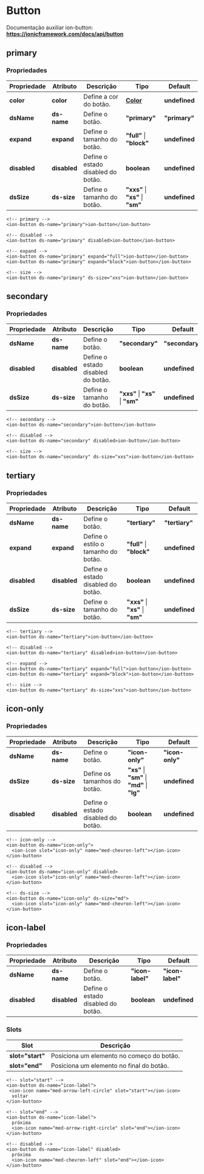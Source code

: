 
<Meta title="Components/Core/Button/Usage" />

# Button

Documentação auxiliar ion-button: **https://ionicframework.com/docs/api/button**

## primary

### Propriedades

| Propriedade  | Atributo     | Descrição                          | Tipo                              | Default       |
| ------------ | ------------ | ---------------------------------- | --------------------------------- | ------------- |
| **color**    | **color**    | Define a cor do botão.             | **[Color](http://desenv.ordomederi.com/templarios/?path=/story/enums-enums--page#medcolors)**  | **undefined** |
| **dsName**   | **ds-name**  | Define o botão.                    | **"primary"**                     | **"primary"** |
| **expand**   | **expand**   | Define o tamanho do botão.         | **"full"** \| **"block"**         | **undefined** |
| **disabled** | **disabled** | Define o estado disabled do botão. | **boolean**                       | **undefined** |
| **dsSize**   | **ds-size**  | Define o tamanho do botão.         | **"xxs"** \| **"xs"** \| **"sm"** | **undefined** |

```
<!-- primary -->
<ion-button ds-name="primary">ion-button</ion-button>

<!-- disabled -->
<ion-button ds-name="primary" disabled>ion-button</ion-button>

<!-- expand -->
<ion-button ds-name="primary" expand="full">ion-button</ion-button>
<ion-button ds-name="primary" expand="block">ion-button</ion-button>

<!-- size -->
<ion-button ds-name="primary" ds-size="xxs">ion-button</ion-button>
```

## secondary

### Propriedades

| Propriedade  | Atributo     | Descrição                          | Tipo                              | Default         |
| ------------ | ------------ | ---------------------------------- | --------------------------------- | --------------- |
| **dsName**   | **ds-name**  | Define o botão.                    | **"secondary"**                   | **"secondary"** |
| **disabled** | **disabled** | Define o estado disabled do botão. | **boolean**                       | **undefined**   |
| **dsSize**   | **ds-size**  | Define o tamanho do botão.         | **"xxs"** \| **"xs"** \| **"sm"** | **undefined**   |

```
<!-- secondary -->
<ion-button ds-name="secondary">ion-button</ion-button>

<!-- disabled -->
<ion-button ds-name="secondary" disabled>ion-button</ion-button>

<!-- size -->
<ion-button ds-name="secondary" ds-size="xxs">ion-button</ion-button>
```

## tertiary

### Propriedades

| Propriedade  | Atributo     | Descrição                           | Tipo                              | Default        |
| ------------ | ------------ | ----------------------------------- | --------------------------------- | -------------- |
| **dsName**   | **ds-name**  | Define o botão.                     | **"tertiary"**                    | **"tertiary"** |
| **expand**   | **expand**   | Define o estilo o tamanho do botão. | **"full"** \| **"block"**         | **undefined**  |
| **disabled** | **disabled** | Define o estado disabled do botão.  | **boolean**                       | **undefined**  |
| **dsSize**   | **ds-size**  | Define o tamanho do botão.          | **"xxs"** \| **"xs"** \| **"sm"** | **undefined**  |

```
<!-- tertiary -->
<ion-button ds-name="tertiary">ion-button</ion-button>

<!-- disabled -->
<ion-button ds-name="tertiary" disabled>ion-button</ion-button>

<!-- expand -->
<ion-button ds-name="tertiary" expand="full">ion-button</ion-button>
<ion-button ds-name="tertiary" expand="block">ion-button</ion-button>

<!-- size -->
<ion-button ds-name="tertiary" ds-size="xxs">ion-button</ion-button>
```

## icon-only

### Propriedades

| Propriedade  | Atributo     | Descrição                          | Tipo                                         | Default         |
| ------------ | ------------ | ---------------------------------- | -------------------------------------------- | --------------- |
| **dsName**   | **ds-name**  | Define o botão.                    | **"icon-only"**                              | **"icon-only"** |
| **dsSize**   | **ds-size**  | Define os tamanhos do botão.       | **"xs"** \| **"sm"** \| **"md"** \| **"lg"** | **undefined**   |
| **disabled** | **disabled** | Define o estado disabled do botão. | **boolean**                                  | **undefined**   |

```
<!-- icon-only -->
<ion-button ds-name="icon-only">
  <ion-icon slot="icon-only" name="med-chevron-left"></ion-icon>
</ion-button>

<!-- disabled -->
<ion-button ds-name="icon-only" disabled>
  <ion-icon slot="icon-only" name="med-chevron-left"></ion-icon>
</ion-button>

<!-- ds-size -->
<ion-button ds-name="icon-only" ds-size="md">
  <ion-icon slot="icon-only" name="med-chevron-left"></ion-icon>
</ion-button>
```

## icon-label

### Propriedades

| Propriedade  | Atributo     | Descrição                          | Tipo             | Default          |
| ------------ | ------------ | ---------------------------------- | ---------------- | ---------------- |
| **dsName**   | **ds-name**  | Define o botão.                    | **"icon-label"** | **"icon-label"** |
| **disabled** | **disabled** | Define o estado disabled do botão. | **boolean**      | **undefined**    |

### Slots

| Slot              | Descrição                                 |
| ----------------- | ----------------------------------------- |
| **slot="start"**  | Posiciona um elemento no começo do botão. |
| **slot="end"**    | Posiciona um elemento no final do botão.  |

```
<!-- slot="start" -->
<ion-button ds-name="icon-label">
 <ion-icon name="med-arrow-left-circle" slot="start"></ion-icon>
  voltar
</ion-button>

<!-- slot="end" -->
<ion-button ds-name="icon-label">
  próxima
  <ion-icon name="med-arrow-right-circle" slot="end"></ion-icon>
</ion-button>

<!-- disabled -->
<ion-button ds-name="icon-label" disabled>
  próxima
  <ion-icon name="med-chevron-left" slot="end"></ion-icon>
</ion-button>
```
